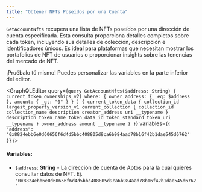 ```yaml
---
title: "Obtener NFTs Poseídos por una Cuenta"
---
```




`GetAccountNfts` recupera una lista de NFTs poseídos por una dirección de cuenta especificada. Esta consulta proporciona detalles completos sobre cada token, incluyendo sus detalles de colección, descripción e identificadores únicos. Es ideal para plataformas que necesitan mostrar los portafolios de NFT de usuarios o proporcionar insights sobre las tenencias del mercado de NFT.

<Aside type="note">
  ¡Pruébalo tú mismo! Puedes personalizar las variables en la parte inferior del editor.
</Aside>

<GraphQLEditor
  query={`query GetAccountNfts($address: String) {
  current_token_ownerships_v2(
    where: { owner_address: { _eq: $address }, amount: { _gt: "0" } }
  ) {
    current_token_data {
      collection_id
      largest_property_version_v1
      current_collection {
        collection_id
        collection_name
        description
        creator_address
        uri
        __typename
      }
      description
      token_name
      token_data_id
      token_standard
      token_uri
      __typename
    }
    owner_address
    amount
    __typename
  }
}`}
  variables={`{
  "address": "0x8824ebb6e0d60656f6d4d5bbc408805d9ca6b984aad78b16f42b1dae545d6762"
}`}
/>

#### Variables:

- `$address`: **String** - La dirección de cuenta de Aptos para la cual quieres consultar datos de NFT. Ej. `"0x8824ebb6e0d60656f6d4d5bbc408805d9ca6b984aad78b16f42b1dae545d6762"`
